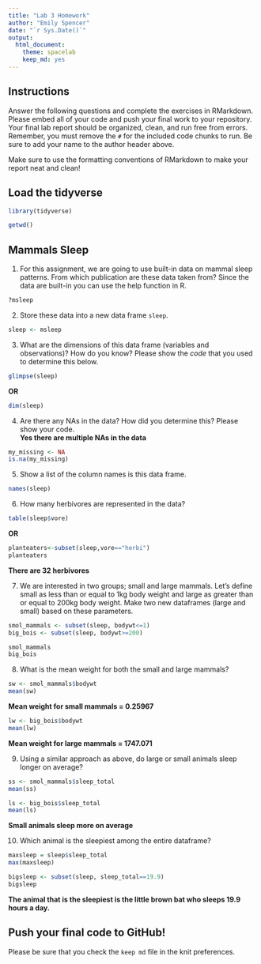 ```yaml
---
title: "Lab 3 Homework"
author: "Emily Spencer"
date: "`r Sys.Date()`"
output:
  html_document: 
    theme: spacelab
    keep_md: yes
---
```


## Instructions
Answer the following questions and complete the exercises in RMarkdown. Please embed all of your code and push your final work to your repository. Your final lab report should be organized, clean, and run free from errors. Remember, you must remove the `#` for the included code chunks to run. Be sure to add your name to the author header above.  

Make sure to use the formatting conventions of RMarkdown to make your report neat and clean!  

## Load the tidyverse
```r
library(tidyverse)
```
```r
getwd()
```
## Mammals Sleep
1. For this assignment, we are going to use built-in data on mammal sleep patterns. From which publication are these data taken from? Since the data are built-in you can use the help function in R.
```r
?msleep

```

2. Store these data into a new data frame `sleep`.
```r
sleep <- msleep
```

3. What are the dimensions of this data frame (variables and observations)? How do you know? Please show the *code* that you used to determine this below.  
```r
glimpse(sleep)
```
**OR**
```r
dim(sleep)
```

4. Are there any NAs in the data? How did you determine this? Please show your code.  
**Yes there are multiple NAs in the data**
```r
my_missing <- NA
is.na(my_missing)
```
5. Show a list of the column names is this data frame.
```r
names(sleep)
```

6. How many herbivores are represented in the data?  
```r
table(sleep$vore)
```
**OR**
```r
planteaters<-subset(sleep,vore=="herbi")
planteaters
```

**There are 32 herbivores**

7. We are interested in two groups; small and large mammals. Let's define small as less than or equal to 1kg body weight and large as greater than or equal to 200kg body weight. Make two new dataframes (large and small) based on these parameters.
```r
smol_mammals <- subset(sleep, bodywt<=1)
big_bois <- subset(sleep, bodywt>=200)

smol_mammals
big_bois
```

8. What is the mean weight for both the small and large mammals?
```r
sw <- smol_mammals$bodywt
mean(sw)
```
**Mean weight for small mammals = 0.25967**
```r
lw <- big_bois$bodywt
mean(lw)
```
**Mean weight for large mammals = 1747.071**

9. Using a similar approach as above, do large or small animals sleep longer on average?  
```r
ss <- smol_mammals$sleep_total
mean(ss)
```

```r
ls <- big_bois$sleep_total
mean(ls)
```
**Small animals sleep more on average**

10. Which animal is the sleepiest among the entire dataframe?
```r
maxsleep = sleep$sleep_total
max(maxsleep)
```
```r
bigsleep <- subset(sleep, sleep_total==19.9)
bigsleep
```
**The animal that is the sleepiest is the little brown bat who sleeps 19.9 hours a day.**

## Push your final code to GitHub!
Please be sure that you check the `keep md` file in the knit preferences.   
